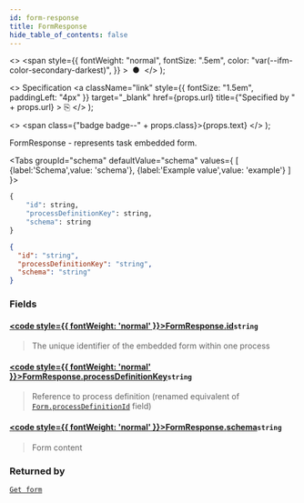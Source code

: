 ```yaml
---
id: form-response
title: FormResponse
hide_table_of_contents: false
---
```



  <>
    <span
      style={{
        fontWeight: "normal",
        fontSize: ".5em",
        color: "var(--ifm-color-secondary-darkest)",
      }}
    >
      &nbsp;●&nbsp;
    </span>
  </>
);

  <>
    Specification
    <a
      className="link"
      style={{ fontSize: "1.5em", paddingLeft: "4px" }}
      target="_blank"
      href={props.url}
      title={"Specified by " + props.url}
    >
      ⎘
    </a>
  </>
);

  <>
    <span class={"badge badge--" + props.class}>{props.text}</span>
  </>
);

FormResponse - represents task embedded form.

<Tabs groupId="schema" defaultValue="schema" values={
[
{label:'Schema',value: 'schema'},
{label:'Example value',value: 'example'}
]
}>
<TabItem value='schema'>

```graphql
{
    "id": string,
    "processDefinitionKey": string,
    "schema": string
}
```

</TabItem>

<TabItem value='example'>

```json
{
  "id": "string",
  "processDefinitionKey": "string",
  "schema": "string"
}
```

</TabItem>
</Tabs>

### Fields

#### [<code style={{ fontWeight: 'normal' }}>FormResponse.<b>id</b></code>](#)<Bullet />`string` <Badge class="secondary" text="non-null"/>

> The unique identifier of the embedded form within one process

#### [<code style={{ fontWeight: 'normal' }}>FormResponse.<b>processDefinitionKey</b></code>](#)<Bullet />`string` <Badge class="secondary" text="non-null"/>

> Reference to process definition
> (renamed equivalent of [`Form.processDefinitionId`](../../../tasklist-api/objects/form.mdx#code-style-fontweight-normal-formbprocessdefinitionidbcodestring--) field)

#### [<code style={{ fontWeight: 'normal' }}>FormResponse.<b>schema</b></code>](#)<Bullet />`string` <Badge class="secondary" text="non-null"/>

> Form content

### Returned by

[`Get form`](../../controllers/tasklist-api-rest-form-controller.md#get-form) <Badge class="secondary" text="GET"/>
